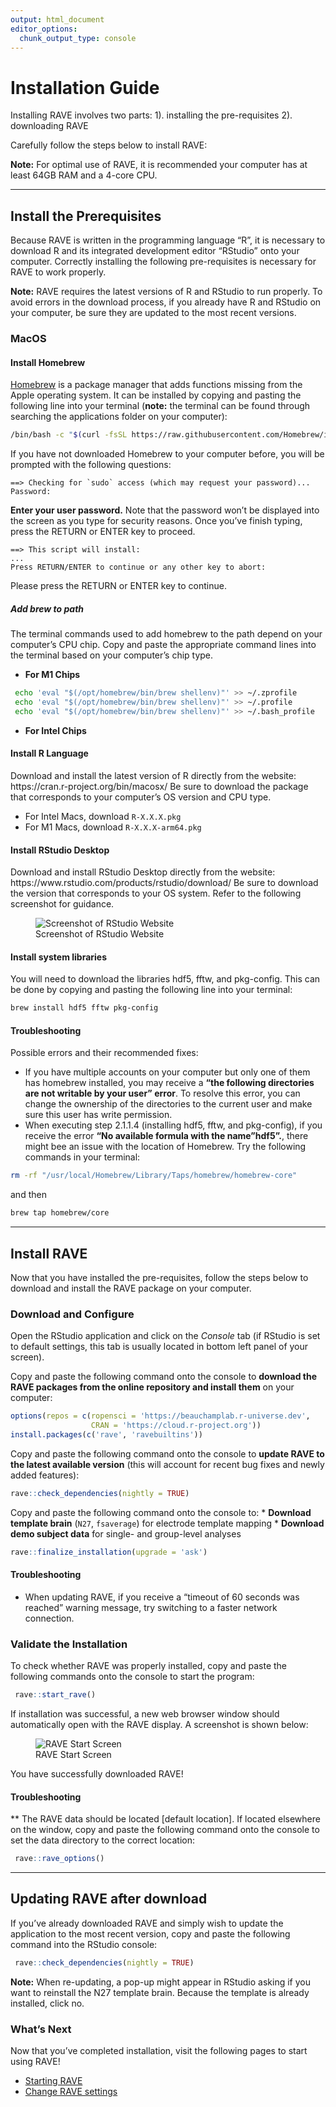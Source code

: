 ```yaml
---
output: html_document
editor_options: 
  chunk_output_type: console
---
```

# Installation Guide

Installing RAVE involves two parts: 
1). installing the pre-requisites
2). downloading RAVE

Carefully follow the steps below to install RAVE: 

**Note:** For optimal use of RAVE, it is recommended your computer has at least 64GB RAM and a 4-core CPU. 

---

## Install the Prerequisites
Because RAVE is written in the programming language "R", it is necessary to download R and its integrated development editor "RStudio" onto your computer. Correctly installing the following pre-requisites is necessary for RAVE to work properly. 

**Note:** RAVE requires the latest versions of R and RStudio to run properly. To avoid errors in the download process, if you already have R and RStudio on your computer, be sure they are updated to the most recent versions. 

<!--- ### Windows

### Linux -->

### MacOS

#### Install Homebrew

[Homebrew](https://brew.sh/) is a package manager that adds functions missing from the Apple operating system. It can be installed by copying and pasting the following line into your terminal (**note:** the terminal can be found through searching the applications folder on your computer): 

```sh
/bin/bash -c "$(curl -fsSL https://raw.githubusercontent.com/Homebrew/install/HEAD/install.sh)"
```

If you have not downloaded Homebrew to your computer before, you will be prompted with the following questions: 

```
==> Checking for `sudo` access (which may request your password)...
Password:
```

**Enter your user password.** Note that the password won't be displayed into the screen as you type for security reasons. Once you've finish typing, press the RETURN or ENTER key to proceed. 

```
==> This script will install:
... 
Press RETURN/ENTER to continue or any other key to abort:
```
Please press the RETURN or ENTER key to continue. 

##### Add brew to path {-}
The terminal commands used to add homebrew to the path depend on your computer's CPU chip. Copy and paste the appropriate command lines into the terminal based on your computer's chip type. 

* **For M1 Chips** 
```sh
 echo 'eval "$(/opt/homebrew/bin/brew shellenv)"' >> ~/.zprofile
 echo 'eval "$(/opt/homebrew/bin/brew shellenv)"' >> ~/.profile
 echo 'eval "$(/opt/homebrew/bin/brew shellenv)"' >> ~/.bash_profile
```

* **For Intel Chips** 


#### Install R Language 
Download and install the latest version of R directly from the website: https://cran.r-project.org/bin/macosx/ Be sure to download the package that corresponds to your computer's OS version and CPU type. 

* For Intel Macs, download `R-X.X.X.pkg` 
* For M1 Macs, download `R-X.X.X-arm64.pkg` 

#### Install RStudio Desktop 
Download and install RStudio Desktop directly from the website: https://www.rstudio.com/products/rstudio/download/ Be sure to download the version that corresponds to your OS system. Refer to the following screenshot for guidance. 

![Screenshot of RStudio Website](static/image/RStudioScreenshot.png) 

#### Install system libraries
You will need to download the libraries hdf5, fftw, and pkg-config. This can be done by copying and pasting the following line into your terminal: 

```sh
brew install hdf5 fftw pkg-config
```

#### Troubleshooting
Possible errors and their recommended fixes: 

* If you have multiple accounts on your computer but only one of them has homebrew installed, you may receive a **"the following directories are not writable by your user" error**. To resolve this error, you can change the ownership of the directories to the current user and make sure this user has write permission. 
* When executing step 2.1.1.4 (installing hdf5, fftw, and pkg-config), if you receive the error **"No available formula with the name "hdf5".**, there might bee an issue with the location of Homebrew. Try the following commands in your terminal: 

```sh
rm -rf "/usr/local/Homebrew/Library/Taps/homebrew/homebrew-core"
```
and then 
```sh
brew tap homebrew/core
```

--- 

## Install RAVE

Now that you have installed the pre-requisites, follow the steps below to download and install the RAVE package on your computer. 

### Download and Configure

Open the RStudio application and click on the *Console* tab (if RStudio is set to default settings, this tab is usually located in bottom left panel of your screen). 

Copy and paste the following command onto the console to **download the RAVE packages from the online repository and install them** on your computer: 

```r
options(repos = c(ropensci = 'https://beauchamplab.r-universe.dev', 
                  CRAN = 'https://cloud.r-project.org'))
install.packages(c('rave', 'ravebuiltins'))
```

Copy and paste the following command onto the console to **update RAVE to the latest available version** (this will account for recent bug fixes and newly added features): 

```r
rave::check_dependencies(nightly = TRUE)
```

Copy and paste the following command onto the console to: 
* **Download template brain** (`N27`, `fsaverage`) for electrode template mapping
* **Download demo subject data** for single- and group-level analyses

```r
rave::finalize_installation(upgrade = 'ask')
```

#### Troubleshooting
* When updating RAVE, if you receive a "timeout of 60 seconds was reached" warning message, try switching to a faster network connection.

### Validate the Installation

To check whether RAVE was properly installed, copy and paste the following commands
onto the console to start the program: 

```r
 rave::start_rave()
```

If installation was successful, a new web browser window should automatically open with the 
RAVE display. A screenshot is shown below: 

![RAVE Start Screen](static/image/RAVEStartScreen.png) 

You have successfully downloaded RAVE! 

#### Troubleshooting 
** The RAVE data should be located [default location]. If located elsewhere on the window, copy and paste the following command onto the console to set the data directory to the correct location: 
```r
 rave::rave_options()
```

--- 

## Updating RAVE after download
If you've already downloaded RAVE and simply wish to update the application to the most recent version, copy and paste the following command into the RStudio console: 

```r
 rave::check_dependencies(nightly = TRUE)
```

**Note:** When re-updating, a pop-up might appear in RStudio asking if you want to reinstall the N27 template brain. Because the template is already installed, click no.  


### What's Next {-}
Now that you've completed installation, visit the following pages to start using RAVE! 

* [Starting RAVE](#starting-rave)
* [Change RAVE settings](#change-rave-settings) 





